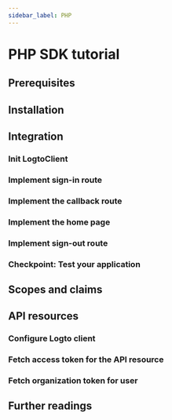 ```yaml
---
sidebar_label: PHP
---
```



# PHP SDK tutorial

<PhpTutorialTip />

## Prerequisites

<Prerequisites />

## Installation

<Installation />

## Integration

### Init LogtoClient

<InitLogtoClient />

### Implement sign-in route

<ImplementSignInRoute />

### Implement the callback route

<ImplementCallbackRoute />

### Implement the home page

<ImplementHomePage />

### Implement sign-out route

<ImplementSignOutRoute />

### Checkpoint: Test your application

<TestYourApplication />

## Scopes and claims

<ScopesAndClaims />

## API resources

<ApiResourcesDescription />

### Configure Logto client

<ConfigApiResources />

### Fetch access token for the API resource

<FetchAccessTokenForApiResources />

### Fetch organization token for user

<FetchOrganizationTokenForUser />

## Further readings

<FurtherReadings />
